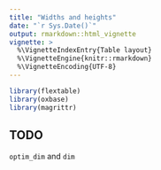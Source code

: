 ```yaml
---
title: "Widths and heights"
date: "`r Sys.Date()`"
output: rmarkdown::html_vignette
vignette: >
  %\VignetteIndexEntry{Table layout}
  %\VignetteEngine{knitr::rmarkdown}
  %\VignetteEncoding{UTF-8}
---
```



```r
library(flextable)
library(oxbase)
library(magrittr)
```


## TODO 

`optim_dim` and `dim`
